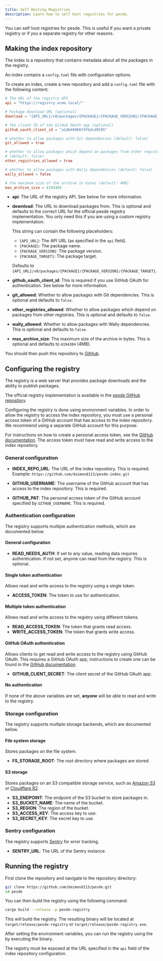 ```yaml
---
title: Self Hosting Registries
description: Learn how to self host registries for pesde.
---
```


You can self host registries for pesde. This is useful if you want a private
registry or if you a separate registry for other reasons.

## Making the index repository

The index is a repository that contains metadata about all the packages in the
registry.

An index contains a `config.toml` file with configuration options.

To create an index, create a new repository and add a `config.toml` file with
the following content:

```toml title="config.toml"
# The URL of the registry API
api = "https://registry.acme.local/"

# Package download URL (optional)
download = "{API_URL}/v0/packages/{PACKAGE}/{PACKAGE_VERSION}/{PACKAGE_TARGET}"

# the client ID of the GitHub OAuth app (optional)
github_oauth_client_id = "a1d648966fdfbdcd9295"

# whether to allow packages with Git dependencies (default: false)
git_allowed = true

# whether to allow packages which depend on packages from other registries
# (default: false)
other_registries_allowed = true

# whether to allow packages with Wally dependencies (default: false)
wally_allowed = false

# the maximum size of the archive in bytes (default: 4MB)
max_archive_size = 4194304
```

- **api**: The URL of the registry API. See below for more information.

- **download**: The URL to download packages from. This is optional and
  defaults to the correct URL for the official pesde registry implementation.
  You only need this if you are using a custom registry implementation.

  This string can contain the following placeholders:

  - `{API_URL}`: The API URL (as specified in the `api` field).
  - `{PACKAGE}`: The package name.
  - `{PACKAGE_VERSION}`: The package version.
  - `{PACKAGE_TARGET}`: The package target.

  Defaults to `{API_URL}/v0/packages/{PACKAGE}/{PACKAGE_VERSION}/{PACKAGE_TARGET}`.

- **github_oauth_client_id**: This is required if you use GitHub OAuth for
  authentication. See below for more information.

- **git_allowed**: Whether to allow packages with Git dependencies. This is
  optional and defaults to `false`.

- **other_registries_allowed**: Whether to allow packages which depend on
  packages from other registries. This is optional and defaults to `false`.

- **wally_allowed**: Whether to allow packages with Wally dependencies. This is
  optional and defaults to `false`.

- **max_archive_size**: The maximum size of the archive in bytes. This is
  optional and defaults to `4194304` (4MB).

You should then push this repository to [GitHub](https://github.com/).

## Configuring the registry

The registry is a web server that provides package downloads and the ability to
publish packages.

The official registry implementation is available in the
[pesde GitHub repository](https://github.com/daimond113/pesde/tree/0.5/registry).

Configuring the registry is done using environment variables. In order to allow
the registry to access the index repository, you must use a personal access
token of a GitHub account that has access to the index repository. We recommend
using a separate GitHub account for this purpose.

For instructions on how to create a personal access token, see the
[GitHub documentation](https://docs.github.com/en/authentication/keeping-your-account-and-data-secure/managing-your-personal-access-tokens).
The access token must have read and write access to the index repository.

### General configuration

- **INDEX_REPO_URL**: The URL of the index repository. This is required.\
  Example: `https://github.com/daimond113/pesde-index.git`

- **GITHUB_USERNAME**: The username of the GitHub account that has access to the
  index repository. This is required.

- **GITHUB_PAT**: The personal access token of the GitHub account specified by
  `GITHUB_USERNAME`. This is required.

### Authentication configuration

The registry supports multiple authentication methods, which are documented
below.

#### General configuration

- **READ_NEEDS_AUTH**: If set to any value, reading data requires
  authentication. If not set, anyone can read from the registry.
  This is optional.

#### Single token authentication

Allows read and write access to the registry using a single token.

- **ACCESS_TOKEN**: The token to use for authentication.

#### Multiple token authentication

Allows read and write access to the registry using different tokens.

- **READ_ACCESS_TOKEN**: The token that grants read access.
- **WRITE_ACCESS_TOKEN**: The token that grants write access.

#### GitHub OAuth authentication

Allows clients to get read and write access to the registry using GitHub OAuth.
This requires a GitHub OAuth app, instructions to create one can be found
in the [GitHub documentation](https://docs.github.com/en/apps/oauth-apps/building-oauth-apps/creating-an-oauth-app).

- **GITHUB_CLIENT_SECRET**: The client secret of the GitHub OAuth app.

#### No authentication

If none of the above variables are set, **anyone** will be able to read and
write to the registry.

### Storage configuration

The registry supports multiple storage backends, which are documented below.

#### File system storage

Stores packages on the file system.

- **FS_STORAGE_ROOT**: The root directory where packages are stored.

#### S3 storage

Stores packages on an S3 compatible storage service, such as
[Amazon S3](https://aws.amazon.com/s3/) or
[Cloudflare R2](https://www.cloudflare.com/r2/).

- **S3_ENDPOINT**: The endpoint of the S3 bucket to store packages in.
- **S3_BUCKET_NAME**: The name of the bucket.
- **S3_REGION**: The region of the bucket.
- **S3_ACCESS_KEY**: The access key to use.
- **S3_SECRET_KEY**: The secret key to use.

### Sentry configuration

The registry supports [Sentry](https://sentry.io/) for error tracking.

- **SENTRY_URL**: The URL of the Sentry instance.

## Running the registry

First clone the repository and navigate to the repository directory:

```sh
git clone https://github.com/daimond113/pesde.git
cd pesde
```

You can then build the registry using the following command:

```sh
cargo build --release -p pesde-registry
```

This will build the registry. The resulting binary will be located at
`target/release/pesde-registry` or `target/release/pesde-registry.exe`.

After setting the environment variables, you can run the registry using the
by executing the binary.

The registry must be exposed at the URL specified in the `api` field of the
index repository configuration.
